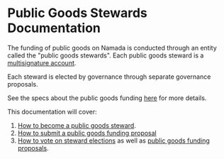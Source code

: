 # Public Goods Stewards Documentation
The funding of public goods on Namada is conducted through an entity called the "public goods stewards". Each public goods steward is a [multisignature account](../transparent-accounts/multisignature.mdx).

Each steward is elected by governance through separate governance proposals. 

See the specs about the public goods funding [here](https://specs.namada.net/economics/public-goods-funding.html) for more details.

This documentation will cover:

1. [How to become a public goods steward](./public-goods-stewards/electing.mdx).
2. [How to submit a public goods funding proposal](./public-goods-stewards/proposing.mdx)
3. [How to vote on steward elections](./public-goods-stewards/voting.mdx#voting-for-stewards) as well as [public goods funding proposals](./public-goods-stewards/voting.mdx#voting-for-pgf-proposals).